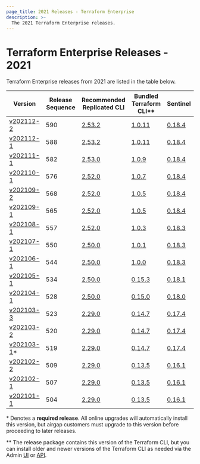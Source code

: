 ```yaml
---
page_title: 2021 Releases - Terraform Enterprise
description: >-
  The 2021 Terraform Enterprise releases.
---
```


# Terraform Enterprise Releases - 2021

Terraform Enterprise releases from 2021 are listed in the table below.

| Version                                           | Release Sequence | Recommended<br /> Replicated CLI                                     | Bundled <br />Terraform CLI**                                            | Sentinel                                                                       |
| ------------------------------------------------- | ---------------- | -------------------------------------------------------------------- | --------------------------------------------------------------------- | ------------------------------------------------------------------------------ |
| [v202112-2](/enterprise/releases/2021/v202112-2)   | 590              | [2.53.2](https://release-notes.replicated.com/release-notes/2.53.2/) | [1.0.11](https://github.com/hashicorp/terraform/releases/tag/v1.0.11) | [0.18.4](https://docs.hashicorp.com/sentinel/changelog#0-18-4-july-20-2021)    |
| [v202112-1](/enterprise/releases/2021/v202112-1)   | 588              | [2.53.2](https://release-notes.replicated.com/release-notes/2.53.2/) | [1.0.11](https://github.com/hashicorp/terraform/releases/tag/v1.0.11) | [0.18.4](https://docs.hashicorp.com/sentinel/changelog#0-18-4-july-20-2021)    |
| [v202111-1](/enterprise/releases/2021/v202111-1)   | 582              | [2.53.0](https://release-notes.replicated.com/release-notes/2.53.0/) | [1.0.9](https://github.com/hashicorp/terraform/releases/tag/v1.0.9)   | [0.18.4](https://docs.hashicorp.com/sentinel/changelog#0-18-4-july-20-2021)    |
| [v202110-1](/enterprise/releases/2021/v202110-1)   | 576              | [2.52.0](https://release-notes.replicated.com/release-notes/2.52.0/) | [1.0.7](https://github.com/hashicorp/terraform/releases/tag/v1.0.7)   | [0.18.4](https://docs.hashicorp.com/sentinel/changelog#0-18-4-july-20-2021)    |
| [v202109-2](/enterprise/releases/2021/v202109-2)   | 568              | [2.52.0](https://release-notes.replicated.com/release-notes/2.52.0/) | [1.0.5](https://github.com/hashicorp/terraform/releases/tag/v1.0.5)   | [0.18.4](https://docs.hashicorp.com/sentinel/changelog#0-18-4-july-20-2021)    |
| [v202109-1](/enterprise/releases/2021/v202109-1)   | 565              | [2.52.0](https://release-notes.replicated.com/release-notes/2.52.0/) | [1.0.5](https://github.com/hashicorp/terraform/releases/tag/v1.0.5)   | [0.18.4](https://docs.hashicorp.com/sentinel/changelog#0-18-4-july-20-2021)    |
| [v202108-1](/enterprise/releases/2021/v202108-1)   | 557              | [2.52.0](https://release-notes.replicated.com/release-notes/2.52.0/) | [1.0.3](https://github.com/hashicorp/terraform/releases/tag/v1.0.3)   | [0.18.3](https://docs.hashicorp.com/sentinel/changelog#0-18-3-june-1-2021)     |
| [v202107-1](/enterprise/releases/2021/v202107-1)   | 550              | [2.50.0](https://release-notes.replicated.com/release-notes/2.50.0/) | [1.0.1](https://github.com/hashicorp/terraform/releases/tag/v1.0.1)   | [0.18.3](https://docs.hashicorp.com/sentinel/changelog#0-18-3-june-1-2021)     |
| [v202106-1](/enterprise/releases/2021/v202106-1)   | 544              | [2.50.0](https://release-notes.replicated.com/release-notes/2.50.0/) | [1.0.0](https://github.com/hashicorp/terraform/releases/tag/v1.0.0)   | [0.18.3](https://docs.hashicorp.com/sentinel/changelog#0-18-3-june-1-2021)     |
| [v202105-1](/enterprise/releases/2021/v202105-1)   | 534              | [2.50.0](https://release-notes.replicated.com/release-notes/2.50.0/) | [0.15.3](https://github.com/hashicorp/terraform/releases/tag/v0.15.3) | [0.18.1](https://docs.hashicorp.com/sentinel/changelog#0-18-1-may-11-2021)     |
| [v202104-1](/enterprise/releases/2021/v202104-1)   | 528              | [2.50.0](https://release-notes.replicated.com/release-notes/2.50.0/) | [0.15.0](https://github.com/hashicorp/terraform/releases/tag/v0.15.0) | [0.18.0](https://docs.hashicorp.com/sentinel/changelog#0-18-0-march-25-2021)   |
| [v202103-3](/enterprise/releases/2021/v202103-3)   | 523              | [2.29.0](https://release-notes.replicated.com/release-notes/2.29.0/) | [0.14.7](https://github.com/hashicorp/terraform/releases/tag/v0.14.7) | [0.17.4](https://docs.hashicorp.com/sentinel/changelog#0-17-4-february-2-2021) |
| [v202103-2](/enterprise/releases/2021/v202103-2)   | 520              | [2.29.0](https://release-notes.replicated.com/release-notes/2.29.0/) | [0.14.7](https://github.com/hashicorp/terraform/releases/tag/v0.14.7) | [0.17.4](https://docs.hashicorp.com/sentinel/changelog#0-17-4-february-2-2021) |
| [v202103-1](/enterprise/releases/2021/v202103-1)\* | 519              | [2.29.0](https://release-notes.replicated.com/release-notes/2.29.0/) | [0.14.7](https://github.com/hashicorp/terraform/releases/tag/v0.14.7) | [0.17.4](https://docs.hashicorp.com/sentinel/changelog#0-17-4-february-2-2021) |
| [v202102-2](/enterprise/releases/2021/v202102-2)   | 509              | [2.29.0](https://release-notes.replicated.com/release-notes/2.29.0/) | [0.13.5](https://github.com/hashicorp/terraform/releases/tag/v0.13.5) | [0.16.1](https://docs.hashicorp.com/sentinel/changelog#0-16-1-october-21-2020) |
| [v202102-1](/enterprise/releases/2021/v202102-1)   | 507              | [2.29.0](https://release-notes.replicated.com/release-notes/2.29.0/) | [0.13.5](https://github.com/hashicorp/terraform/releases/tag/v0.13.5) | [0.16.1](https://docs.hashicorp.com/sentinel/changelog#0-16-1-october-21-2020) |
| [v202101-1](/enterprise/releases/2021/v202101-1)   | 504              | [2.29.0](https://release-notes.replicated.com/release-notes/2.29.0/) | [0.13.5](https://github.com/hashicorp/terraform/releases/tag/v0.13.5) | [0.16.1](https://docs.hashicorp.com/sentinel/changelog#0-16-1-october-21-2020) |

\* Denotes a <strong>required release</strong>. All online upgrades will automatically install this version, but airgap customers must upgrade to this version before proceeding to later releases.

\** The release package contains this version of the Terraform CLI, but you can install older and newer versions of the Terraform CLI as needed via the Admin [UI](/enterprise/admin/application/resources#managing-terraform-versions) or [API](/cloud-docs/api-docs/admin/terraform-versions).